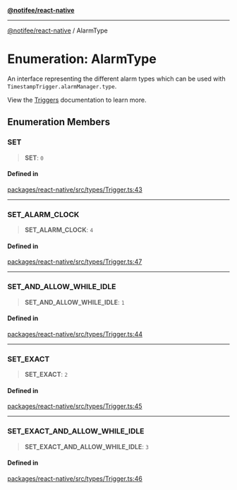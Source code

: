 [**@notifee/react-native**](react-native/reference/index)

***

[@notifee/react-native](react-native/reference/index) / AlarmType

# Enumeration: AlarmType

An interface representing the different alarm types which can be used with `TimestampTrigger.alarmManager.type`.

View the [Triggers](/react-native/docs/triggers) documentation to learn more.

## Enumeration Members

### SET

> **SET**: `0`

#### Defined in

[packages/react-native/src/types/Trigger.ts:43](https://github.com/invertase/notifee/blob/main/packages/react-native/src/types/Trigger.ts#L43)

***

### SET\_ALARM\_CLOCK

> **SET\_ALARM\_CLOCK**: `4`

#### Defined in

[packages/react-native/src/types/Trigger.ts:47](https://github.com/invertase/notifee/blob/main/packages/react-native/src/types/Trigger.ts#L47)

***

### SET\_AND\_ALLOW\_WHILE\_IDLE

> **SET\_AND\_ALLOW\_WHILE\_IDLE**: `1`

#### Defined in

[packages/react-native/src/types/Trigger.ts:44](https://github.com/invertase/notifee/blob/main/packages/react-native/src/types/Trigger.ts#L44)

***

### SET\_EXACT

> **SET\_EXACT**: `2`

#### Defined in

[packages/react-native/src/types/Trigger.ts:45](https://github.com/invertase/notifee/blob/main/packages/react-native/src/types/Trigger.ts#L45)

***

### SET\_EXACT\_AND\_ALLOW\_WHILE\_IDLE

> **SET\_EXACT\_AND\_ALLOW\_WHILE\_IDLE**: `3`

#### Defined in

[packages/react-native/src/types/Trigger.ts:46](https://github.com/invertase/notifee/blob/main/packages/react-native/src/types/Trigger.ts#L46)
